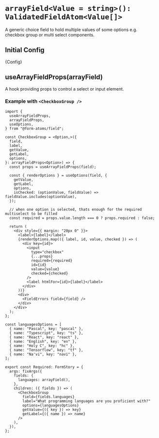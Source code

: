 
<Meta title="fields/arrayField" of={CheckboxGroupStories} />

# `arrayField<Value = string>(): ValidatedFieldAtom<Value[]>`

A generic choice field to hold multiple values of some options e.g. checkbox group or multi select components.

## Initial Config

<Markdown>{Config}</Markdown>

## useArrayFieldProps(arrayField)

A hook providing props to control a select or input element.

### Example with `<CheckboxGroup />`

```tsx
import {
  useArrayFieldProps,
  arrayFieldProps,
  useOptions,
} from "@form-atoms/field";

const CheckboxGroup = <Option,>({
  field,
  label,
  getValue,
  getLabel,
  options,
}: arrayFieldProps<Option>) => {
  const props = useArrayFieldProps(field);

  const { renderOptions } = useOptions(field, {
    getValue,
    getLabel,
    options,
    isChecked: (optionValue, fieldValue) => fieldValue.includes(optionValue),
  });

  // when one option is selected, thats enough for the required multiselect to be filled
  const required = props.value.length === 0 ? props.required : false;

  return (
    <div style={{ margin: "20px 0" }}>
      <label>{label}</label>
      {renderOptions.map(({ label, id, value, checked }) => (
        <div key={id}>
          <input
            type="checkbox"
            {...props}
            required={required}
            id={id}
            value={value}
            checked={checked}
          />
          <label htmlFor={id}>{label}</label>
        </div>
      ))}
      <div>
        <FieldErrors field={field} />
      </div>
    </div>
  );
};

const languagesOptions = [
  { name: "Pascal", key: "pascal" },
  { name: "Typescript", key: "ts" },
  { name: "React", key: "react" },
  { name: "English", key: "en" },
  { name: "Holy C", key: "hc" },
  { name: "Tensorflow", key: "tf" },
  { name: "Na'vi", key: "navi" },
];

export const Required: FormStory = {
  args: fixArgs({
    fields: {
      languages: arrayField(),
    },
    children: ({ fields }) => (
      <CheckboxGroup
        field={fields.languages}
        label="What programming languages are you proficient with?"
        options={languagesOptions}
        getValue={({ key }) => key}
        getLabel={({ name }) => name}
      />
    ),
  }),
};
```

<Stories />

